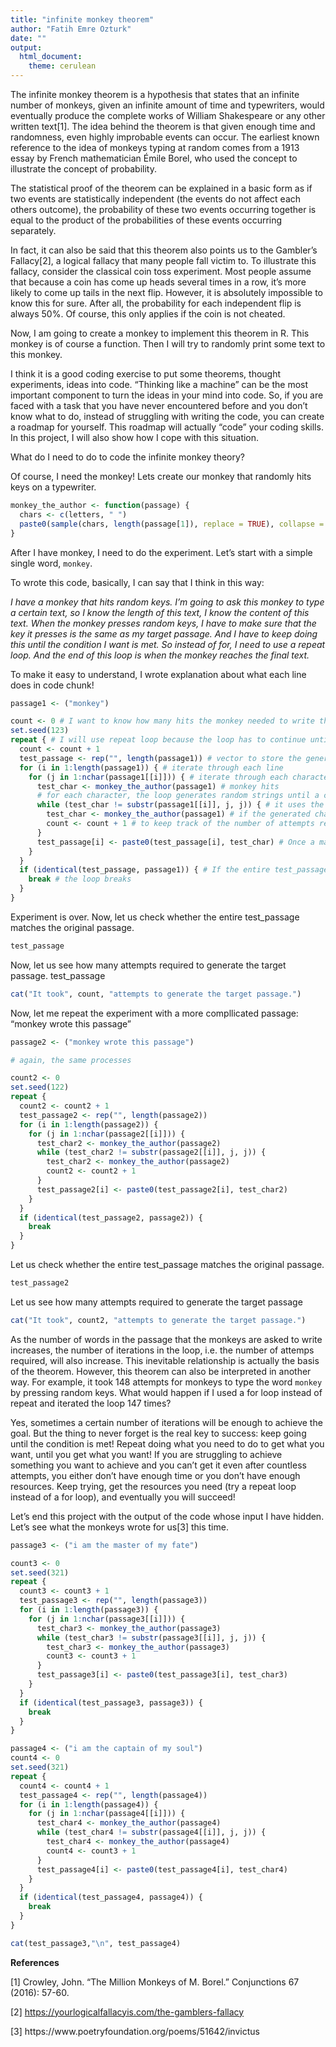 ```yaml
---
title: "infinite monkey theorem"
author: "Fatih Emre Ozturk"
date: ""
output: 
  html_document:
    theme: cerulean
---
```


The infinite monkey theorem is a hypothesis that states that an infinite number of monkeys, given an infinite amount of time and typewriters, would eventually produce the complete works of William Shakespeare or any other written text[1]. The idea behind the theorem is that given enough time and randomness, even highly improbable events can occur. The earliest known reference to the idea of monkeys typing at random comes from a 1913 essay by French mathematician Émile Borel, who used the concept to illustrate the concept of probability.

The statistical proof of the theorem can be explained in a basic form as if two events are statistically independent (the events do not affect each others outcome), the probability of these two events occurring together is equal to the product of the probabilities of these events occurring separately.

In fact, it can also be said that this theorem also points us to the Gambler's Fallacy[2], a logical fallacy that many people fall victim to. To illustrate this fallacy, consider the classical coin toss experiment. Most people assume that because a coin has come up heads several times in a row, it's more likely to come up tails in the next flip. However, it is absolutely impossible to know this for sure. After all, the probability for each independent flip is always 50%. Of course, this only applies if the coin is not cheated.

Now, I am going to create a monkey to implement this theorem in R. This monkey is of course a function. Then I will try to randomly print some text to this monkey.

I think it is a good coding exercise to put some theorems, thought experiments, ideas into code. "Thinking like a machine" can be the most important component to turn the ideas in your mind into code. So, if you are faced with a task that you have never encountered before and you don't know what to do, instead of struggling with writing the code, you can create a roadmap for yourself. This roadmap will actually "code" your coding skills. In this project, I will also show how I cope with this situation.

What do I need to do to code the infinite monkey theory?

Of course, I need the monkey! Lets create our monkey that randomly hits keys on a typewriter.

```r
monkey_the_author <- function(passage) {
  chars <- c(letters, " ")
  paste0(sample(chars, length(passage[1]), replace = TRUE), collapse = "")
}
```

After I have monkey, I need to do the experiment. Let's start with a simple single word, `monkey`.

To wrote this code, basically, I can say that I think in this way:

*I have a monkey that hits random keys. I'm going to ask this monkey to type a certain text, so I know the length of this text, I know the content of this text. When the monkey presses random keys, I have to make sure that the key it presses is the same as my target passage. And I have to keep doing this until the condition I want is met. So instead of for, I need to use a repeat loop. And the end of this loop is when the monkey reaches the final text.*

To make it easy to understand, I wrote explanation about what each line does in code chunk!

```r
passage1 <- ("monkey")

count <- 0 # I want to know how many hits the monkey needed to write the passage.
set.seed(123)
repeat { # I will use repeat loop because the loop has to continue until the condition I want is met.
  count <- count + 1
  test_passage <- rep("", length(passage1)) # vector to store the generated text.
  for (i in 1:length(passage1)) { # iterate through each line 
    for (j in 1:nchar(passage1[[i]])) { # iterate through each character
      test_char <- monkey_the_author(passage1) # monkey hits
      # for each character, the loop generates random strings until a character that matches the corresponding character in the target text is found.
      while (test_char != substr(passage1[[i]], j, j)) { # it uses the substr function to extract the character from the target text and compare it to the generated character.
        test_char <- monkey_the_author(passage1) # if the generated character does not match the target character, the loop generates another random string and continues until a match is found
        count <- count + 1 # to keep track of the number of attempts required
      }
      test_passage[i] <- paste0(test_passage[i], test_char) # Once a match is found, the loop concatenates the matched character to the current line
    }
  }
  if (identical(test_passage, passage1)) { # If the entire test_passage vector matches the passage vector
    break # the loop breaks
  }
}
```

Experiment is over. Now, let us check whether the entire test_passage matches the original passage.

```r
test_passage
```

Now, let us see how many attempts required to generate the target passage. test_passage

```r
cat("It took", count, "attempts to generate the target passage.")
```

Now, let me repeat the experiment with a more compllicated passage: "monkey wrote this passage"

```r
passage2 <- ("monkey wrote this passage")

# again, the same processes

count2 <- 0
set.seed(122)
repeat {
  count2 <- count2 + 1
  test_passage2 <- rep("", length(passage2))
  for (i in 1:length(passage2)) {
    for (j in 1:nchar(passage2[[i]])) {
      test_char2 <- monkey_the_author(passage2)
      while (test_char2 != substr(passage2[[i]], j, j)) {
        test_char2 <- monkey_the_author(passage2)
        count2 <- count2 + 1
      }
      test_passage2[i] <- paste0(test_passage2[i], test_char2)
    }
  }
  if (identical(test_passage2, passage2)) {
    break
  }
}
```

Let us check whether the entire test_passage matches the original passage.

```r
test_passage2
```

Let us see how many attempts required to generate the target passage

```r
cat("It took", count2, "attempts to generate the target passage.")
```

As the number of words in the passage that the monkeys are asked to write increases, the number of iterations in the loop, i.e. the number of attemps required, will also increase. This inevitable relationship is actually the basis of the theorem. However, this theorem can also be interpreted in another way. For example, it took 148 attempts for monkeys to type the word `monkey` by pressing random keys. What would happen if I used a for loop instead of repeat and iterated the loop 147 times?

Yes, sometimes a certain number of iterations will be enough to achieve the goal. But the thing to never forget is the real key to success: keep going until the condition is met! Repeat doing what you need to do to get what you want, until you get what you want! If you are struggling to achieve something you want to achieve and you can't get it even after countless attempts, you either don't have enough time or you don't have enough resources. Keep trying, get the resources you need (try a repeat loop instead of a for loop), and eventually you will succeed!

Let's end this project with the output of the code whose input I have hidden. Let's see what the monkeys wrote for us[3] this time.

```r
passage3 <- ("i am the master of my fate")

count3 <- 0
set.seed(321)
repeat {
  count3 <- count3 + 1
  test_passage3 <- rep("", length(passage3))
  for (i in 1:length(passage3)) {
    for (j in 1:nchar(passage3[[i]])) {
      test_char3 <- monkey_the_author(passage3)
      while (test_char3 != substr(passage3[[i]], j, j)) {
        test_char3 <- monkey_the_author(passage3)
        count3 <- count3 + 1
      }
      test_passage3[i] <- paste0(test_passage3[i], test_char3)
    }
  }
  if (identical(test_passage3, passage3)) {
    break
  }
}

passage4 <- ("i am the captain of my soul")
count4 <- 0
set.seed(321)
repeat {
  count4 <- count4 + 1
  test_passage4 <- rep("", length(passage4))
  for (i in 1:length(passage4)) {
    for (j in 1:nchar(passage4[[i]])) {
      test_char4 <- monkey_the_author(passage4)
      while (test_char4 != substr(passage4[[i]], j, j)) {
        test_char4 <- monkey_the_author(passage4)
        count4 <- count3 + 1
      }
      test_passage4[i] <- paste0(test_passage4[i], test_char4)
    }
  }
  if (identical(test_passage4, passage4)) {
    break
  }
}
```

```r
cat(test_passage3,"\n", test_passage4)
```


**References** 

[1] Crowley, John. "The Million Monkeys of M. Borel." Conjunctions 67 (2016): 57-60.

[2] <https://yourlogicalfallacyis.com/the-gamblers-fallacy>

[3] https://www.poetryfoundation.org/poems/51642/invictus

